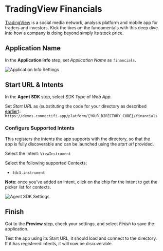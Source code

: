 # TradingView Financials
[TradingView](https://www.tradingview.com/) is a social media network, analysis platform and mobile app for traders and investors.  Kick the tires on the fundamentals with this deep dive into how a company is doing beyond simply its stock price.

## Application Name
In the **Application Info** step, set *Application Name* as `financials`.

![Application Info Settings](../../../public/demos/imports/tradingviewfinancials/info.png)

## Start URL & Intents

In the **Agent SDK** step, select SDK Type of *Web App*.

Set *Start URL* as (substituting the code for your directory as described [earlier](/Sandbox/Imports)): `https://demos.connectifi.app/platform/{YOUR_DIRECTORY_CODE}/financials`

### Configure Supported Intents
This registers the intents the app supports with the directory, so that the app is fully discoverable and can be launched using the *start url* provided.

Select the Intent: `ViewInstrument`

Select the following supported Contexts: 
- `fdc3.instrument`

**Note:** once you’ve added an intent, click on the chip for the intent to get the picker list for contexts.

![Agent SDK Settings](../../../public/demos/imports/tradingviewfinancials/agent.png)

## Finish

Got to the **Preview** step, check your settings, and select *Finish* to save the application.  

Test the app using its Start URL, it should load and connect to the directory. If it has registered intents, it will now be discoverable.